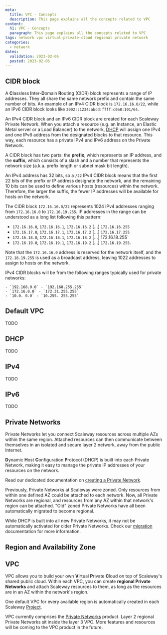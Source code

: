 ```yaml
---
meta:
  title: VPC - Concepts
  description: This page explains all the concepts related to VPC
content:
  h1: VPC - Concepts
  paragraph: This page explains all the concepts related to VPC
tags: network vpc virtual-private-cloud regional private network
categories:
  - network
dates:
  validation: 2023-02-06
  posted: 2023-02-06
---
```


<Concept opened>

## CIDR block

A **C**lassless **I**nter-**D**omain **R**outing (CIDR) block represents a range of IP addresses. They all share the same network prefix and contain the same number of bits. An example of an IPv4 CIDR block is `172.16.16.0/22`, while an IPv6 CIDR block looks like `2002::1234:abcd:ffff:c0a8:101/64`.

An IPv4 CIDR block and an IPv6 CIDR block are created for each Scaleway Private Network. When you attach a resource (e.g. an Instance, an Elastic Metal server or a Load Balancer) to the network, [DHCP](#dhcp) will assign one IPv4 and one IPv6 address from the designated blocks to that resource. This way, each resource has a private IPv4 and IPv6 address on the Private Network.

A CIDR block has two parts: the **prefix**, which represents an IP address, and the **suffix**, which consists of a slash and a number that represents the network size (a.k.a. prefix length or subnet mask bit length). 

An IPv4 address has 32 bits, so a `/22` IPv4 CIDR block means that the first 22 bits of the prefix or IP address designate the network, and the remaining 10 bits can be used to define various hosts (resources) within the network. Therefore, the larger the suffix, the fewer IP addresses will be available for hosts on the network.

The CIDR block `172.16.16.0/22` represents 1024 IPv4 addresses ranging from `172.16.16.0` to `172.16.19.255`. IP addresses in the range can be understood as a long list following this pattern:
- `172.16.16.0`, `172.16.16.1`, `172.16.16.2` [...] `172.16.16.255`
- `172.16.17.0`, `172.16.17.1`, `172.16.17.2` [...] `172.16.17.255`
- `172.16.18.0`, `172.16.18.1`, `172.16.18.2` [...] 172.16.18.255`
- `172.16.19.0`, `172.16.19.1`, `172.16.19.2` [...] `172.16.19.255`. 

Note that the `172.16.16.0` address is reserved for the network itself, and the `172.16.19.255` is used as a broadcast address, leaving 1022 addresses to assign to hosts on the network.

IPv4 CIDR blocks will be from the following ranges typically used for private networks:

    - `192.168.0.0` - `192.168.255.255`
    - `172.16.0.0` - `172.31.255.255`
    - `10.0. 0.0` - `10.255. 255.255`

</Concept>

<Concept opened>

## Default VPC

TODO

</Concept>

<Concept opened>

## DHCP

TODO

</Concept>

<Concept>

## IPv4

TODO

</Concept>

<Concept>

## IPv6

TODO

</Concept>

<Concept>

## Private Networks

Private Networks let you connect Scaleway resources across multiple AZs within the same region. Attached resources can then communicate between themselves in an isolated and secure layer 2 network, away from the public Internet.  

**D**ynamic **H**ost **C**onfiguration **P**rotocol (DHCP) is built into each Private Network, making it easy to manage the private IP addresses of your resources on the network.

Read our dedicated documentation on [creating a Private Network](/network/vpc/how-to/create-private-network/).

<Message type="note">
Previously, Private Networks at Scaleway were zoned. Only resources from within one defined AZ could be attached to each network. Now, all Private Networks are regional, and resources from any AZ within that network's region can be attached. "Old" zoned Private Networks have all been automatically migrated to become regional.

While DHCP is built into all new Private Networks, it may not be automatically activated for older Private Networks. Check our [migration](TODO) documentation for more information.
</Message>

</Concept>

<Concept>

## Region and Availability Zone

<Macro id="region-and-az" />

</Concept>

<Concept>

## VPC

VPC allows you to build your own **V**irtual **P**rivate **C**loud on top of Scaleway's shared public cloud. Within each VPC, you can create **regional Private Networks** and attach Scaleway resources to them, as long as the resources are in an AZ within the network's region.

One default VPC for every available region is automatically created in each Scaleway [Project](/console/my-project/concepts/#project).

VPC currently comprises the [Private Networks](#regional-private-networks) product. Layer 2 regional Private Networks sit inside the layer 3 VPC. More features and resources will be coming to the VPC product in the future.

</Concept>
